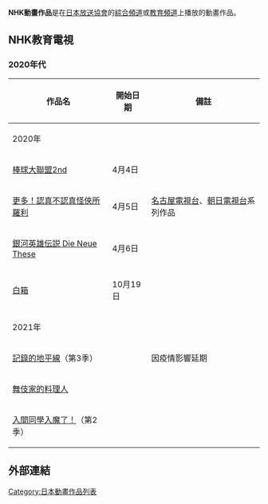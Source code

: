 '''NHK動畫作品'''是在[[日本放送協會|日本放送協會]]的[[NHK綜合頻道|綜合頻道]]或[[NHK教育頻道|教育頻道]]上播放的動畫作品。

== NHK教育電視==
=== 2020年代 ===
{|class="wikitable" style="font-size:small;"
!作品名!!開始日期!!備註
|-
!colspan="3"|2020年
|-
|[[棒球大聯盟2nd|棒球大聯盟2nd]]
|4月4日
|
|-
|[[更多！認真不認真怪俠所羅利|更多！認真不認真怪俠所羅利]]
|4月5日
|[[名古屋電視台|名古屋電視台]]、[[朝日電視台|朝日電視台]]系列作品
|-
|[[銀河英雄傳說|銀河英雄伝説 Die Neue These]]
|4月6日
|
|-
|[[白箱|白箱]]
|10月19日
|
|-
!colspan="3"|2021年
|-
|[[記錄的地平線|記錄的地平線]]（第3季）
|
|因疫情影響延期
|-
|[[舞伎家的料理人|舞伎家的料理人]]
|
|
|-
|[[入間同學入魔了！|入間同學入魔了！]]（第2季）
|
|
|}

== 外部連結 ==
{{NHK}}
{{動畫作品列表}}

[[Category:日本動畫作品列表|Category:日本動畫作品列表]]